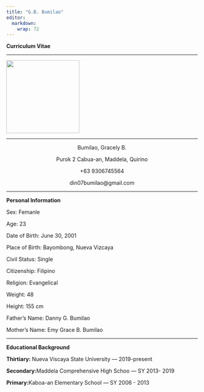 ```yaml
---
title: "G.B. Bumilao"
editor: 
  markdown: 
    wrap: 72
---
```


<p><b>Curriculum Vitae</b></p>

<hr>

![](img/GB.jpg){fig-align="center" width="2in"}

</center>

<hr>

<center>

<p>Bumilao, Gracely B. </p>

<p>Purok 2 Cabua-an, Maddela, Quirino</p>

<p>+63 9306745564</p>

<p>din07bumilao\@gmail.com</p>

</center>

<hr>

<p><b> Personal Information</b></p>

<p>Sex: Femanle</p>

<p>Age: 23</p>

<p>Date of Birth: June 30, 2001</p>

<p>Place of Birth: Bayombong, Nueva Vizcaya</p>

<p>Civil Status: Single</p>

<p>Citizenship: Filipino</p>

<p>Religion: Evangelical</p>

<p>Weight: 48</p>

<p>Height: 155 cm</p>

<p>Father's Name: Danny G. Bumilao</p>

<p>Mother's Name: Emy Grace B. Bumilao</p>

<hr>

<p><b>Educational Background</b></p>

<p><b>Thirtiary: </b>Nueva Viscaya State University --- 2019-present</p>

<p><b>Secondary:</b>Maddela Comprehensive High Schoo --- SY 2013- 2019</p>

<p><b>Primary:</b>Kaboa-an Elementary School --- SY 2006 - 2013</p>
